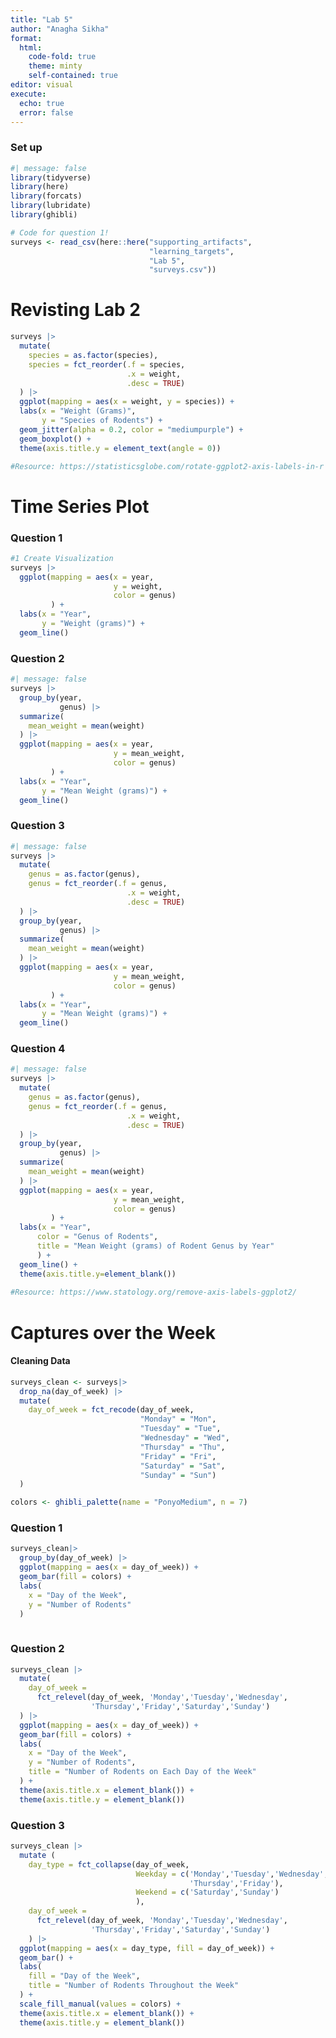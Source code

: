 ```yaml
---
title: "Lab 5"
author: "Anagha Sikha"
format: 
  html:
    code-fold: true
    theme: minty
    self-contained: true
editor: visual
execute: 
  echo: true
  error: false
---
```


### Set up

```r
#| message: false
library(tidyverse)
library(here)
library(forcats)
library(lubridate)
library(ghibli)

# Code for question 1! 
surveys <- read_csv(here::here("supporting_artifacts", 
                               "learning_targets", 
                               "Lab 5",
                               "surveys.csv"))
```

# Revisting Lab 2

```r
surveys |>
  mutate(
    species = as.factor(species),
    species = fct_reorder(.f = species,
                          .x = weight,
                          .desc = TRUE)
  ) |>
  ggplot(mapping = aes(x = weight, y = species)) + 
  labs(x = "Weight (Grams)",
       y = "Species of Rodents") +
  geom_jitter(alpha = 0.2, color = "mediumpurple") +
  geom_boxplot() +
  theme(axis.title.y = element_text(angle = 0))

#Resource: https://statisticsglobe.com/rotate-ggplot2-axis-labels-in-r
```

# Time Series Plot

### Question 1

```r
#1 Create Visualization
surveys |>
  ggplot(mapping = aes(x = year,
                       y = weight,
                       color = genus)
         ) +
  labs(x = "Year",
       y = "Weight (grams)") +
  geom_line()
```

### Question 2

```r
#| message: false
surveys |>
  group_by(year, 
           genus) |>
  summarize(
    mean_weight = mean(weight)
  ) |>
  ggplot(mapping = aes(x = year,
                       y = mean_weight,
                       color = genus)
         ) +
  labs(x = "Year",
       y = "Mean Weight (grams)") +
  geom_line()
```

### Question 3

```r
#| message: false
surveys |>
  mutate(
    genus = as.factor(genus),
    genus = fct_reorder(.f = genus,
                          .x = weight,
                          .desc = TRUE)
  ) |>
  group_by(year, 
           genus) |>
  summarize(
    mean_weight = mean(weight)
  ) |>
  ggplot(mapping = aes(x = year,
                       y = mean_weight,
                       color = genus)
         ) +
  labs(x = "Year",
       y = "Mean Weight (grams)") +
  geom_line()
```

### Question 4

```r
#| message: false
surveys |>
  mutate(
    genus = as.factor(genus),
    genus = fct_reorder(.f = genus,
                          .x = weight,
                          .desc = TRUE)
  ) |>
  group_by(year, 
           genus) |>
  summarize(
    mean_weight = mean(weight)
  ) |>
  ggplot(mapping = aes(x = year,
                       y = mean_weight,
                       color = genus)
         ) +
  labs(x = "Year",
      color = "Genus of Rodents",
      title = "Mean Weight (grams) of Rodent Genus by Year"
      ) +
  geom_line() +
  theme(axis.title.y=element_blank())
        
#Resource: https://www.statology.org/remove-axis-labels-ggplot2/
```

# Captures over the Week

#### Cleaning Data

```r
surveys_clean <- surveys|>
  drop_na(day_of_week) |> 
  mutate(
    day_of_week = fct_recode(day_of_week,
                             "Monday" = "Mon",
                             "Tuesday" = "Tue",
                             "Wednesday" = "Wed",
                             "Thursday" = "Thu",
                             "Friday" = "Fri",
                             "Saturday" = "Sat",
                             "Sunday" = "Sun")
  )

colors <- ghibli_palette(name = "PonyoMedium", n = 7)
```

### Question 1

```r
surveys_clean|>
  group_by(day_of_week) |>
  ggplot(mapping = aes(x = day_of_week)) +
  geom_bar(fill = colors) +
  labs(
    x = "Day of the Week",
    y = "Number of Rodents"
  ) 
  
```

### Question 2

```r
surveys_clean |>
  mutate(
    day_of_week = 
      fct_relevel(day_of_week, 'Monday','Tuesday','Wednesday',
                  'Thursday','Friday','Saturday','Sunday')
  ) |>
  ggplot(mapping = aes(x = day_of_week)) +
  geom_bar(fill = colors) +
  labs(
    x = "Day of the Week",
    y = "Number of Rodents",
    title = "Number of Rodents on Each Day of the Week"
  ) +
  theme(axis.title.x = element_blank()) +
  theme(axis.title.y = element_blank())
```

### Question 3

```r
surveys_clean |>
  mutate (
    day_type = fct_collapse(day_of_week, 
                            Weekday = c('Monday','Tuesday','Wednesday',
                                        'Thursday','Friday'),
                            Weekend = c('Saturday','Sunday')
                            ),
    day_of_week = 
      fct_relevel(day_of_week, 'Monday','Tuesday','Wednesday',
                  'Thursday','Friday','Saturday','Sunday')
    ) |>
  ggplot(mapping = aes(x = day_type, fill = day_of_week)) +
  geom_bar() +
  labs(
    fill = "Day of the Week",
    title = "Number of Rodents Throughout the Week"
  ) +
  scale_fill_manual(values = colors) +
  theme(axis.title.x = element_blank()) +
  theme(axis.title.y = element_blank())
```
